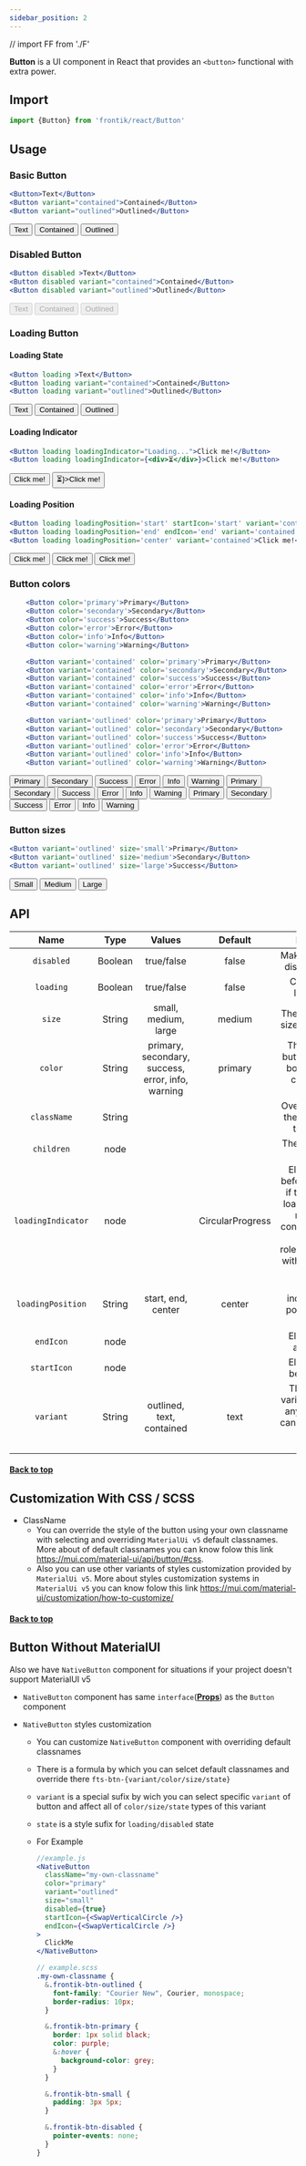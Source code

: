 ```yaml
---
sidebar_position: 2
---
```


// import FF from './F'

**Button** is a UI component in React that provides an `<button>` functional with extra power.

## Import

```js
import {Button} from 'frontik/react/Button'
```

## Usage

### Basic Button

```jsx
<Button>Text</Button>
<Button variant="contained">Contained</Button>
<Button variant="outlined">Outlined</Button>
```
<DemoBlock>
    <Button>Text</Button>
    <Button variant="contained">Contained</Button>
    <Button variant="outlined">Outlined</Button>
</DemoBlock>

### Disabled Button

```jsx
<Button disabled >Text</Button>
<Button disabled variant="contained">Contained</Button>
<Button disabled variant="outlined">Outlined</Button>
```
<DemoBlock>
    <Button disabled >Text</Button>
    <Button disabled variant="contained">Contained</Button>
    <Button disabled variant="outlined">Outlined</Button>
</DemoBlock>

### Loading Button

#### Loading State
```jsx
<Button loading >Text</Button>
<Button loading variant="contained">Contained</Button>
<Button loading variant="outlined">Outlined</Button>
```
<DemoBlock>
    <Button loading >Text</Button>
    <Button loading variant="contained">Contained</Button>
    <Button loading variant="outlined">Outlined</Button>
</DemoBlock>

#### Loading Indicator
```jsx
<Button loading loadingIndicator="Loading...">Click me!</Button>
<Button loading loadingIndicator={<div>⏳</div>}>Click me!</Button>
```
<DemoBlock>
    <Button loading loadingIndicator="Loading...">Click me!</Button>
    <Button loading loadingIndicator={<div>⏳</div>}>Click me!</Button>
</DemoBlock>

#### Loading Position
```jsx
<Button loading loadingPosition='start' startIcon='start' variant='contained'>Click me!</Button>
<Button loading loadingPosition='end' endIcon='end' variant='contained'>Click me!</Button>
<Button loading loadingPosition='center' variant='contained'>Click me!</Button>
```
<DemoBlock>
    <Button loading loadingPosition='start' startIcon='start' variant='contained'>Click me!</Button>
    <Button loading loadingPosition='end' endIcon='end' variant='contained'>Click me!</Button>
    <Button loading loadingPosition='center' variant='contained'>Click me!</Button>
</DemoBlock>

### Button colors


<Tabs groupId="colors">
<TabItem value="text" label="Text">

```jsx
    <Button color='primary'>Primary</Button>
    <Button color='secondary'>Secondary</Button>
    <Button color='success'>Success</Button>
    <Button color='error'>Error</Button>
    <Button color='info'>Info</Button>
    <Button color='warning'>Warning</Button>
```

</TabItem>

<TabItem value="contained" label="Contained">

```jsx
    <Button variant='contained' color='primary'>Primary</Button>
    <Button variant='contained' color='secondary'>Secondary</Button>
    <Button variant='contained' color='success'>Success</Button>
    <Button variant='contained' color='error'>Error</Button>
    <Button variant='contained' color='info'>Info</Button>
    <Button variant='contained' color='warning'>Warning</Button>
```

</TabItem>

<TabItem value="outlined" label="Outlined">

```jsx
    <Button variant='outlined' color='primary'>Primary</Button>
    <Button variant='outlined' color='secondary'>Secondary</Button>
    <Button variant='outlined' color='success'>Success</Button>
    <Button variant='outlined' color='error'>Error</Button>
    <Button variant='outlined' color='info'>Info</Button>
    <Button variant='outlined' color='warning'>Warning</Button>
```

</TabItem>

</Tabs>
<Tabs groupId="colors">
    <TabItem value="text" label="Text" default>
        <DemoBlock>
            <Button color='primary'>Primary</Button>
            <Button color='secondary'>Secondary</Button>
            <Button color='success'>Success</Button>
            <Button color='error'>Error</Button>
            <Button color='info'>Info</Button>
            <Button color='warning'>Warning</Button>
        </DemoBlock>
    </TabItem>
    <TabItem value="contained" label="Contained" default>
        <DemoBlock>
            <Button variant='contained' color='primary'>Primary</Button>
            <Button variant='contained' color='secondary'>Secondary</Button>
            <Button variant='contained' color='success'>Success</Button>
            <Button variant='contained' color='error'>Error</Button>
            <Button variant='contained' color='info'>Info</Button>
            <Button variant='contained' color='warning'>Warning</Button>
        </DemoBlock>
    </TabItem>
    <TabItem value="outlined" label="Outlined" default>
        <DemoBlock>
            <Button variant='outlined' color='primary'>Primary</Button>
            <Button variant='outlined' color='secondary'>Secondary</Button>
            <Button variant='outlined' color='success'>Success</Button>
            <Button variant='outlined' color='error'>Error</Button>
            <Button variant='outlined' color='info'>Info</Button>
            <Button variant='outlined' color='warning'>Warning</Button>
        </DemoBlock>
    </TabItem>
</Tabs>

### Button sizes

```jsx
<Button variant='outlined' size='small'>Primary</Button>
<Button variant='outlined' size='medium'>Secondary</Button>
<Button variant='outlined' size='large'>Success</Button>
```

<DemoBlock>
    <Button variant='outlined' size='small'>Small</Button>
    <Button variant='outlined' size='medium'>Medium</Button>
    <Button variant='outlined' size='large'>Large</Button>
</DemoBlock>

## API

|        Name        |  Type   |                      Values                       |     Default      |                                                                        Description                                                                        |
| :----------------: | :-----: | :-----------------------------------------------: | :--------------: | :-------------------------------------------------------------------------------------------------------------------------------------------------------: |
|     `disabled`     | Boolean |                    true/false                     |      false       |                                                            Makes button state disabled/enabled                                                            |
|     `loading`      | Boolean |                    true/false                     |      false       |                                                                Change button loading state                                                                |
|       `size`       | String  |               small, medium, large                |      medium      |                                                           The more common sizes of the button.                                                            |
|      `color`       | String  | primary, secondary, success, error, info, warning |     primary      |                                         The color of the button. It supports both default and custom theme colors                                         |
|    `className`     | String  |                                                   |                  |                                                   Override or extend the styles applied to the button.                                                    |
|     `children`     |  node   |                                                   |                  |                                                                The content of the button.                                                                 |
| `loadingIndicator` |  node   |                                                   | CircularProgress | Element placed before the children if the button is in loading state. The node should contain an element with role="progressbar" with an accessible name. |
| `loadingPosition`  | String  |                start, end, center                 |      center      |                                                  The loading indicator can be positioned in the button.                                                   |
|     `endIcon`      |  node   |                                                   |                  |                                                               Element placed after children                                                               |
|    `startIcon`     |  node   |                                                   |                  |                                                              Element placed before children                                                               |
|     `variant`      | String  |             outlined, text, contained             |       text       |                                Three common variants for button, any of which you can customize with overriding classnames                                |

#### **[Back to top](#table-of-contents)**

## Customization With CSS / SCSS

- ClassName
  - You can override the style of the button using your own classname with selecting and overriding `MaterialUi v5` default classnames. More about of default classnames you can know folow this link https://mui.com/material-ui/api/button/#css.
  - Also you can use other variants of styles customization provided by `MaterialUi v5`. More about styles customization systems in `MaterialUi v5` you can know folow this link https://mui.com/material-ui/customization/how-to-customize/

#### **[Back to top](#table-of-contents)**

## Button Without MaterialUI

Also we have `NativeButton` component for situations if your project doesn't support MaterialUI v5

- `NativeButton` component has same `interface`([**Props**](#props)) as the `Button` component
- `NativeButton` styles customization

  - You can customize `NativeButton` component with overriding default classnames
  - There is a formula by which you can selcet default classnames and override there `fts-btn-{variant/color/size/state}`
  - `variant` is a special sufix by wich you can select specific `variant` of button and affect all of `color/size/state` types of this variant
  - `state` is a style sufix for `loading/disabled` state
  - For Example

    ```jsx
    //example.js
    <NativeButton
      className="my-own-classname"
      color="primary"
      variant="outlined"
      size="small"
      disabled={true}
      startIcon={<SwapVerticalCircle />}
      endIcon={<SwapVerticalCircle />}
    >
      ClickMe
    </NativeButton>
    ```

    ```scss
    // example.scss
    .my-own-classname {
      &.frontik-btn-outlined {
        font-family: "Courier New", Courier, monospace;
        border-radius: 10px;
      }

      &.frontik-btn-primary {
        border: 1px solid black;
        color: purple;
        &:hover {
          background-color: grey;
        }
      }

      &.frontik-btn-small {
        padding: 3px 5px;
      }

      &.frontik-btn-disabled {
        pointer-events: none;
      }
    }
    ```
